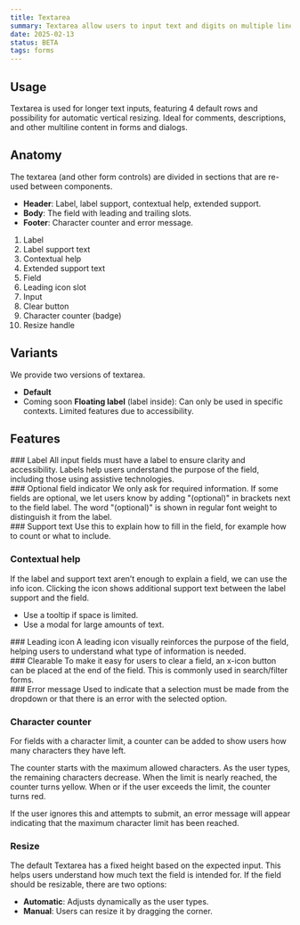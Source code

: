 ```yaml
---
title: Textarea
summary: Textarea allow users to input text and digits on multiple lines.
date: 2025-02-13
status: BETA
tags: forms
---
```


## Usage
Textarea is used for longer text inputs, featuring 4 default rows and possibility for automatic vertical resizing. Ideal for comments, descriptions, and other multiline content in forms and dialogs.

## Anatomy
The textarea (and other form controls) are divided in sections that are re-used between components.
- **Header**: Label, label support, contextual help, extended support.
- **Body**: The field with leading and trailing slots.
- **Footer**: Character counter and error message.

<Figma id="anatomy" caption="Anatomy of textarea." />

1. Label
2. Label support text
3. Contextual help
4. Extended support text
5. Field
6. Leading icon slot
7. Input
8. Clear button
9. Character counter (badge)
10. Resize handle


## Variants
We provide two versions of textarea.
- **Default**
- <Badge variant="notice">Coming soon</Badge> **Floating label** (label inside): Can only be used in specific contexts. Limited features due to accessibility.

<Grid columns="2">
    <Figma id="variant-1" caption="Default" />
    <Figma id="variant-2" caption="Floating label" />
</Grid>

## Features

<Grid columns="2">
<div>
### Label
All input fields must have a label to ensure clarity and accessibility. Labels help users understand the purpose of the field, including those using assistive technologies.
</div>
<Figma id="label" caption="Textarea with a label." />
</Grid>

<Grid columns="2">
<div>
### Optional field indicator
We only ask for required information. If some fields are optional, we let users know by adding "(optional)" in brackets next to the field label. The word "(optional)" is shown in regular font weight to distinguish it from the label.
</div>
<Figma id="optional-indicator" caption="Use '(optional)' to mark optional fields." />
</Grid>

<Grid columns="2">
<div>
### Support text
Use this to explain how to fill in the field, for example how to count or what to include. 
</div>
<Figma id="support-text" caption="Textarea  with support text." />
</Grid>

### Contextual help
If the label and support text aren’t enough to explain a field, we can use the info icon.
Clicking the icon shows additional support text between the label support and the field.
- Use a tooltip if space is limited.
- Use a modal for large amounts of text.

<Grid columns="2">
    <Figma id="contextual-help-2" caption="Use the info icon to show more support text." />
    <Figma id="contextual-help-1" caption="Extended support expanded." />
</Grid>

<Grid columns="2">
<div>
### Leading icon
A leading icon visually reinforces the purpose of the field, helping users  to understand what type of information is needed. 
</div>
<Figma id="leading-icon" caption="Leading icon visible" />
</Grid>    

<Grid columns="2">
<div>
### Clearable
To make it easy for users to clear a field, an x-icon button can be placed at the end of the field. This is commonly used in search/filter forms.
</div>
<Figma id="clearable" caption="Makes it easy to clear a field." />
</Grid>

<Grid columns="2">
<div>
### Error message
Used to indicate that a selection must be made from the dropdown or that there is an error with the selected option.
</div>
<Figma id="error" caption="Input field containing an error." />
</Grid>

### Character counter
For fields with a character limit, a counter can be added to show users how many characters they have left.

The counter starts with the maximum allowed characters. As the user types, the
remaining characters decrease. When the limit is nearly reached, the counter turns yellow. When or if the user exceeds the limit, the counter turns red.

If the user ignores this and attempts to submit, an error message will appear indicating that the maximum character limit has been reached.
<Grid columns="2">
<Figma id="character-1" caption="Showing maximum characters." />
<Figma id="character-2" caption="Showing characters left." />
<Figma id="character-3" caption="Showing the number of characters over the limit." />
</Grid>


### Resize
The default Textarea has a fixed height based on the expected input.
This helps users understand how much text the field is intended for.
If the field should be resizable, there are two options:
- **Automatic**: Adjusts dynamically as the user types.
- **Manual**: Users can resize it by dragging the corner.

<Grid columns="2">
 <Figma id="resize" caption="Resize handle visible." />
</Grid>

